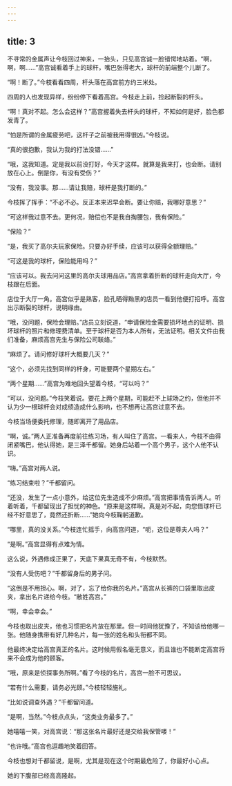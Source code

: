 ```yaml
---
---
---
```

title: 3
---



不寻常的金属声让今枝回过神来，一抬头，只见高宫诚一脸错愕地站着。“啊，啊，啊……”高宫诚看着手上的球杆，嘴巴张得老大，球杆的前端整个儿断了。

“啊！断了。”今枝看看四周，杆头落在高宫前方约三米处。

四周的人也发现异样，纷纷停下看着高宫。今枝走上前，捡起断裂的杆头。

“啊！真对不起。怎么会这样？”高宫握着失去杆头的球杆，不知如何是好，脸色都发青了。

“怕是所谓的金属疲劳吧，这杆子之前被我用得很凶。”今枝说。

“真的很抱歉，我认为我的打法没错……”

“哦，这我知道。定是我以前没打好，今天才这样。就算是我来打，也会断。请别放在心上。倒是你，有没有受伤？”

“没有，我没事。那……请让我赔，球杆是我打断的。”

今枝挥了挥手：“不必不必。反正本来迟早会断。要让你赔，我哪好意思？”

“可这样我过意不去。更何况，赔偿也不是我自掏腰包，我有保险。”

“保险？”

“是，我买了高尔夫玩家保险。只要办好手续，应该可以获得全额理赔。”

“可这是我的球杆，保险能用吗？”

“应该可以。我去问问这里的高尔夫球用品店。”高宫拿着折断的球杆走向大厅，今枝跟在后面。

店位于大厅一角。高宫似乎是熟客，脸孔晒得黝黑的店员一看到他便打招呼。高宫出示断裂的球杆，说明缘由。

“哦，没问题，保险会理赔。”店员立刻说道，“申请保险金需要损坏地点的证明、损坏球杆的照片和修理费清单。至于球杆是否为本人所有，无法证明。相关文件由我们准备，麻烦高宫先生与保险公司联络。”

“麻烦了。请问修好球杆大概要几天？”

“这个，必须先找到同样的杆身，可能要两个星期左右。”

“两个星期……”高宫为难地回头望着今枝，“可以吗？”

“可以，没问题。”今枝笑着说。要花上两个星期，可能赶不上球场之约，但他并不认为少一根球杆会对成绩造成什么影响，也不想再让高宫过意不去。

今枝当场便委托修理，随即离开了用品店。

“啊，诚。”两人正准备再度前往练习场，有人叫住了高宫。一看来人，今枝不由得闭紧嘴巴，他认得她，是三泽千都留。她身后站着一个高个男子，这个人他不认识。

“嗨。”高宫对两人说。

“练习结束啦？”千都留问。

“还没，发生了一点小意外，给这位先生造成不少麻烦。”高宫把事情告诉两人。听着听着，千都留现出了担忧的神色。“原来是这样啊。真是对不起，向您借球杆已经不好意思了，竟然还折断……”她向今枝鞠躬道歉。

“哪里，真的没关系。”今枝连忙摇手，向高宫问道，“呃，这位是尊夫人吗？”

“是啊。”高宫显得有点难为情。

这么说，外遇修成正果了，天底下果真无奇不有，今枝默然。

“没有人受伤吧？”千都留身后的男子问。

“这倒是不用担心。啊，对了，忘了给你我的名片。”高宫从长裤的口袋里取出皮夹，拿出名片递给今枝。“敝姓高宫。”

“啊，幸会幸会。”

今枝也取出皮夹，他也习惯把名片放在那里。但一时间他犹豫了，不知该给他哪一张。他随身携带有好几种名片，每一张的姓名和头衔都不同。

他最终决定给高宫真正的名片。这时候用假名毫无意义，而且谁也不能断定高宫将来不会成为他的顾客。

“哦，原来是侦探事务所啊。”看了今枝的名片，高宫一脸不可思议。

“若有什么需要，请务必光顾。”今枝轻轻施礼。

“比如说调查外遇？”千都留问道。

“是啊，当然。”今枝点点头，“这类业务最多了。”

她嘻嘻一笑，对高宫说：“那这张名片最好还是交给我保管喽！”

“也许哦。”高宫也逗趣地笑着回答。

今枝也想对千都留说，是啊，尤其是现在这个时期最危险了，你最好小心点。

她的下腹部已经高高隆起。